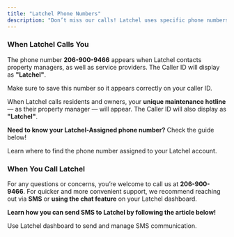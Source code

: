 ```yaml
---
title: "Latchel Phone Numbers"
description: "Don’t miss our calls! Latchel uses specific phone numbers when contacting property managers, residents, vendors, and property owners."
---
```


### **When Latchel Calls You**

The phone number **206-900-9466** appears when Latchel contacts property managers, as well as service providers. The Caller ID will display as **"Latchel"**.

<Tip>
  Make sure to save this number so it appears correctly on your caller ID.
</Tip>

When Latchel calls residents and owners, your **unique maintenance hotline** — as their property manager — will appear. The Caller ID will also display as **"Latchel"**.

**Need to know your Latchel-Assigned phone number?** Check the guide below\!

<Card title="How to View Your Latchel-Assigned Phone Number" icon="headphones" iconType="duotone" color="#ff9b8a" href="/s/topic/0TO5e000000h9wqGAA/How-to-view-your-Latchel-Assigned-Phone-Number">
  Learn where to find the phone number assigned to your Latchel account.
</Card>

### **When You Call Latchel**

For any questions or concerns, you’re welcome to call us at **206-900-9466**. For quicker and more convenient support, we recommend reaching out via **SMS** or **using the chat feature** on your Latchel dashboard.

**Learn how you can send SMS to Latchel by following the article below\!**

<Card title="How To Send SMS Messages From Latchel" icon="envelope-open-text" iconType="duotone" color="#ff9b8a" href="/s/topic/0TO5e000000h9wqGAA/How-To-Send-SMS-Messages-From-Latchel">
  Use Latchel dashboard to send and manage SMS communication.
</Card>